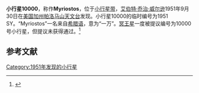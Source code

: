 {{Infobox Planet
| minorplanet = yes
| width = 25em
| bgcolour = #FFFFC0
| name = 10000 Myriostos
| symbol = 
| image = [[Image:AnimatedOrbitOf10000Myriostos.gif|Image:AnimatedOrbitOf10000Myriostos.gif]]
| caption = 小行星10000轨道(蓝色), 行星(红色) ，[[太阳|太阳]] (黑色).  最外端的行星为[[木星|木星]]。 
| discovery = yes
| discovery_ref = 
| discoverer = [[艾伯特·乔治·威尔逊|艾伯特·乔治·威尔逊]]
| discovered = 1951年9月30日
| designations = yes
| mp_name = 
| alt_names = 1951 SY, 1980 TS2
| mp_category = 
| orbit_ref = 
| epoch = 2007年10月27日
| aphelion = 3.371 [[天文单位|天文单位]]
| perihelion = 1.801 AU
| semimajor = 2.586 AU
| eccentricity = 0.304
| period = 1518.946 [[days|d]]
| avg_speed = 
| inclination = 20.612 [[度|度]]
| asc_node = 169.605 deg
| mean_anomaly = 177.140 deg
| arg_peri = 199.907 deg
| satellites = 
| physical_characteristics = yes
| dimensions = ~3km
| mass = 
| density = 
| surface_grav = 
| escape_velocity = 
| sidereal_day = 
| axial_tilt = 
| pole_ecliptic_lat = 
| pole_ecliptic_lon = 
| albedo = 
| temperatures=yes
| temp_name1 = 
| mean_temp_1 = 
| max_temp_1 = 
| temp_name2 = 
| max_temp_2 =  
| spectral_type = 
| abs_magnitude = 15.3
}}
'''小行星10000'''，称作'''Myriostos'''，位于[[小行星带|小行星带]]，[[艾伯特·乔治·威尔逊|艾伯特·乔治·威尔逊]]1951年9月30日在[[美国|美国]][[加州|加州]][[帕洛马山天文台|帕洛马山天文台]]发现。小行星10000的临时编号为1951 SY。“Myriostos”一名来自[[希腊语|希腊语]]，意为“一万”。[[冥王星|冥王星]]一度被提议编号为10000号小行星，但提议未获得通过。<ref>{{cite web|url = http://www.theastronomer.org/tacirc/1999/e1420.txt|title = THE ASTRONOMER Electronic Circular No 1420|author = Guy M Hurst|date = 20 June 1999|access-date = 2010-03-06|archive-date = 2018-10-01|archive-url = https://web.archive.org/web/20181001104525/http://www.theastronomer.org/tacirc/1999/e1420.txt|dead-url = no}}</ref>

== 参考文献 ==
{{Reflist}}

{{Minor_Planet_Number|(9999)[[小行星9999|小行星9999]]|(10001)[[小行星10001|小行星10001]]}}

[[Category:1951年发现的小行星|Category:1951年发现的小行星]]